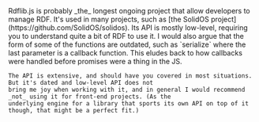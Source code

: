 
<Content>
    Rdflib.js is probably _the_ longest ongoing project that allow developers to manage RDF. It's used in many projects,
    such as [the SolidOS project](https://github.com/SolidOS/solidos). Its API is mostly low-level, requiring you to
    understand quite a bit of RDF to use it. I would also argue that the form of some of the functions are outdated,
    such as `serialize` where the last parameter is a callback function. This eludes back to how callbacks were handled
    before promises were a thing in the JS.

    The API is extensive, and should have you covered in most situations. But it's dated and low-level API does not
    bring me joy when working with it, and in general I would recommend _not_ using it for front-end projects. (As the
    underlying engine for a library that sports its own API on top of it though, that might be a perfect fit.)
</Content>